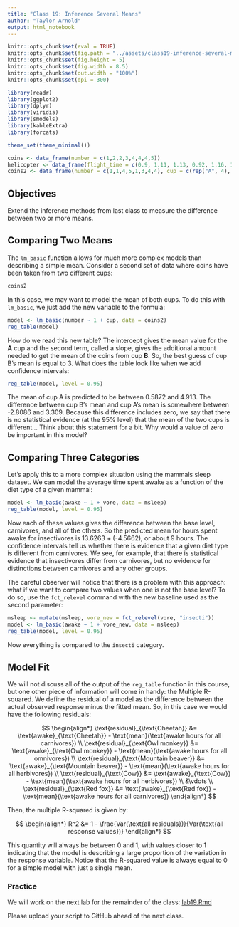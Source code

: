 ```yaml
---
title: "Class 19: Inference Several Means"
author: "Taylor Arnold"
output: html_notebook
---
```


```r
knitr::opts_chunk$set(eval = TRUE)
knitr::opts_chunk$set(fig.path = "../assets/class19-inference-several-means/")
knitr::opts_chunk$set(fig.height = 5)
knitr::opts_chunk$set(fig.width = 8.5)
knitr::opts_chunk$set(out.width = "100%")
knitr::opts_chunk$set(dpi = 300)
```

```r
library(readr)
library(ggplot2)
library(dplyr)
library(viridis)
library(smodels)
library(kableExtra)
library(forcats)

theme_set(theme_minimal())

coins <- data_frame(number = c(1,2,2,3,4,4,4,5))
helicopter <- data_frame(flight_time = c(0.9, 1.11, 1.13, 0.92, 1.16, 1.11))
coins2 <- data_frame(number = c(1,1,4,5,1,3,4,4), cup = c(rep("A", 4), rep("B", 4)))
```

## Objectives

Extend the inference methods from last class to measure the difference
between two or more means.

## Comparing Two Means

The `lm_basic` function allows for much more complex models than
describing a simple mean. Consider a second set of data where
coins have been taken from two different cups:

```r
coins2
```

In this case, we may want to model the mean of both cups. To
do this with `lm_basic`, we just add the new variable to the
formula:

```r
model <- lm_basic(number ~ 1 + cup, data = coins2)
reg_table(model)
```

How do we read this new table? The intercept gives the mean
value for the **A** cup and the second term, called a slope,
gives the additional amount needed to get the mean of the
coins from cup **B**. So, the best guess of cup B's mean is
equal to 3. What does the table look like when we add confidence
intervals:

```r
reg_table(model, level = 0.95)
```

The mean of cup A is predicted to be between 0.5872 and 4.913.
The difference between cup B's mean and cup A's mean is somewhere
between -2.8086 and 3.309. Because this difference includes zero,
we say that there is no statistical evidence (at the 95% level)
that the mean of the two cups is different... Think about this
statement for a bit. Why would a value of zero be important in
this model?

## Comparing Three Categories

Let's apply this to a more complex situation using the mammals sleep
dataset. We can model the average time spent awake as a function
of the diet type of a given mammal:

```r
model <- lm_basic(awake ~ 1 + vore, data = msleep)
reg_table(model, level = 0.95)
```

Now each of these values gives the difference between the base level,
carnivores, and all of the others. So the predicted mean for hours
spent awake for insectivores is 13.6263 + (-4.5662), or about 9 hours.
The confidence intervals tell us whether there is evidence that a
given diet type is different from carnivores. We see, for example,
that there is statistical evidence that insectivores differ from
carnivores, but no evidence for distinctions between carnivores
and any other groups.

The careful observer will notice that there is a problem with this
approach: what if we want to compare two values when one is not the
base level? To do so, use the `fct_relevel` command with the new
baseline used as the second parameter:

```r
msleep <- mutate(msleep, vore_new = fct_relevel(vore, "insecti"))
model <- lm_basic(awake ~ 1 + vore_new, data = msleep)
reg_table(model, level = 0.95)
```

Now everything is compared to the `insecti` category.

## Model Fit

We will not discuss all of the output of the `reg_table` function in
this course, but one other piece of information will come in handy:
the Multiple R-squared. We define the residual of a model as the
difference between the actual observed response minus the fitted
mean. So, in this case we would have the following residuals:

$$ \begin{align*}
\text{residual}_{\text{Cheetah}} &= \text{awake}_{\text{Cheetah}} - \text{mean}(\text{awake hours for all carnivores}) \\
\text{residual}_{\text{Owl monkey}} &= \text{awake}_{\text{Owl monkey}} - \text{mean}(\text{awake hours for all omnivores}) \\
\text{residual}_{\text{Mountain beaver}} &= \text{awake}_{\text{Mountain beaver}} - \text{mean}(\text{awake hours for all herbivores}) \\
\text{residual}_{\text{Cow}} &= \text{awake}_{\text{Cow}} - \text{mean}(\text{awake hours for all herbivores}) \\
&\vdots \\
\text{residual}_{\text{Red fox}} &= \text{awake}_{\text{Red fox}} - \text{mean}(\text{awake hours for all carnivores})
\end{align*} $$

Then, the multiple R-squared is given by:

$$ \begin{align*}
R^2 &= 1 - \frac{Var(\text{all residuals})}{Var(\text{all response values})}
\end{align*} $$

This quantity will always be between 0 and 1, with values closer to 1 indicating
that the model is describing a large proportion of the variation in the response variable.
Notice that the R-squared value is always equal to 0 for a simple model with just a single
mean.

### Practice

We will work on the next lab for the remainder of the class:
<a href="https://raw.githubusercontent.com/statsmaths/stat209/master/labs/lab19.Rmd" download="lab19.Rmd" target="_blank">lab19.Rmd</a>

Please upload your script to GitHub ahead of the next class.







